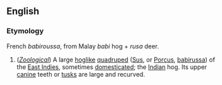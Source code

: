 ==English==

===Etymology===
French ''babiroussa'', from Malay ''babi'' hog + ''rusa'' deer.

#(''[[Zoological]]'') A large [[hog]]like [[quadruped]] ([[Sus]], or [[Porcus]], [[babirussa]]) of the [[East Indies]], sometimes [[domesticate]]d; the [[Indian]] hog. Its upper [[canine]] teeth or [[tusk]]s are large and recurved.